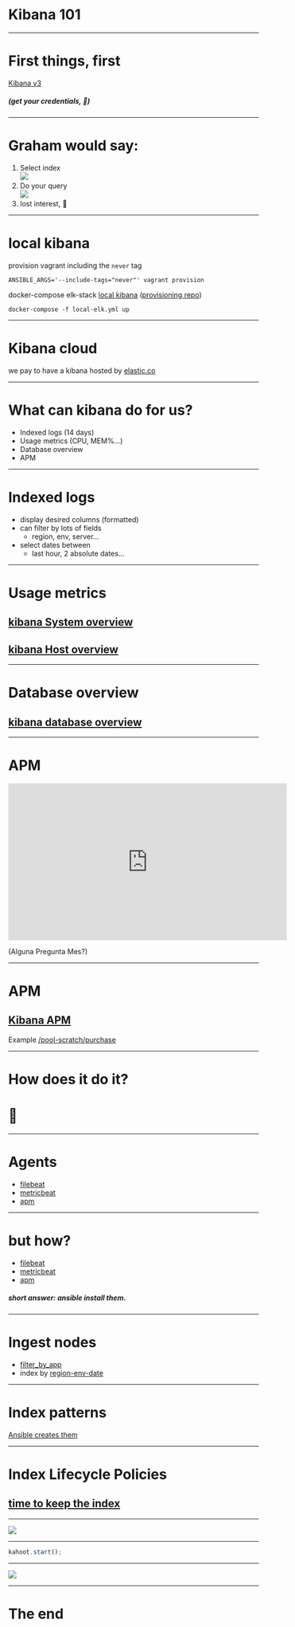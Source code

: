 

# Kibana 101

---
# First things, first

[Kibana v3](https://kibana-v3.gamevy.com:9243/)

##### (get your credentials, 🤬)

---

# Graham would say:

1. Select index <br />
    <img src={Indexs} />
2. Do your query <br />
    <img src={QueryBox} />
3. lost interest, 🦙

---
# local kibana

provision vagrant including the `never` tag
    
    ANSIBLE_ARGS='--include-tags="never"' vagrant provision

docker-compose elk-stack [local kibana](http://localhost:5601 ) ([provisioning repo](https://github.com/gluckgames/provisioning))
    
    docker-compose -f local-elk.yml up

---
# Kibana cloud

we pay to have a kibana hosted by [elastic.co](https://www.elastic.co/elastic-stack)

---
# What can kibana do for us?

- Indexed logs (14 days)
- Usage metrics (CPU, MEM%...)
- Database overview
- APM

---
# Indexed logs

- display desired columns (formatted)
- can filter by lots of fields
    - region, env, server...
- select dates between
    - last hour, 2 absolute dates...

---
# Usage metrics
## [kibana System overview](https://kibana-v3.gamevy.com:9243/app/kibana#/dashboard/fc1c5e40-05f7-11ea-afc8-b5823b82cf90?_g=()&_a=(description:'Overview%20of%20system%20metrics',filters:!(),fullScreenMode:!f,options:(darkTheme:!f),panels:!((embeddableConfig:(),gridData:(h:4,i:'9',w:48,x:0,y:0),id:System-Navigation-ecs,panelIndex:'9',type:visualization,version:'7.4.0'),(embeddableConfig:(vis:(defaultColors:('0%20-%20100':'rgb(0,104,55)'))),gridData:(h:8,i:'11',w:8,x:0,y:4),id:c6f2ffd0-4d17-11e7-a196-69b9a7a020a9-ecs,panelIndex:'11',type:visualization,version:'7.4.0'),(embeddableConfig:(vis:(defaultColors:('0%20-%20100':'rgb(0,104,55)'))),gridData:(h:20,i:'12',w:24,x:24,y:12),id:fe064790-1b1f-11e7-bec4-a5e9ec5cab8b-ecs,panelIndex:'12',type:visualization,version:'7.4.0'),(embeddableConfig:(),gridData:(h:20,i:'13',w:24,x:0,y:12),id:'855899e0-1b1c-11e7-b09e-037021c4f8df-ecs',panelIndex:'13',type:visualization,version:'7.4.0'),(embeddableConfig:(vis:(defaultColors:('0%25%20-%2015%25':'rgb(247,252,245)','15%25%20-%2030%25':'rgb(199,233,192)','30%25%20-%2045%25':'rgb(116,196,118)','45%25%20-%2060%25':'rgb(35,139,69)'))),gridData:(h:24,i:'14',w:48,x:0,y:32),id:'7cdb1330-4d1a-11e7-a196-69b9a7a020a9-ecs',panelIndex:'14',type:visualization,version:'7.4.0'),(embeddableConfig:(vis:(defaultColors:('0%20-%20100':'rgb(0,104,55)'))),gridData:(h:8,i:'16',w:8,x:32,y:4),id:'522ee670-1b92-11e7-bec4-a5e9ec5cab8b-ecs',panelIndex:'16',type:visualization,version:'7.4.0'),(embeddableConfig:(),gridData:(h:8,i:'17',w:8,x:40,y:4),id:'1aae9140-1b93-11e7-8ada-3df93aab833e-ecs',panelIndex:'17',type:visualization,version:'7.4.0'),(embeddableConfig:(),gridData:(h:8,i:'18',w:8,x:24,y:4),id:'825fdb80-4d1d-11e7-b5f2-2b7c1895bf32-ecs',panelIndex:'18',type:visualization,version:'7.4.0'),(embeddableConfig:(),gridData:(h:8,i:'19',w:8,x:16,y:4),id:d3166e80-1b91-11e7-bec4-a5e9ec5cab8b-ecs,panelIndex:'19',type:visualization,version:'7.4.0'),(embeddableConfig:(),gridData:(h:8,i:'20',w:8,x:8,y:4),id:'83e12df0-1b91-11e7-bec4-a5e9ec5cab8b-ecs',panelIndex:'20',type:visualization,version:'7.4.0')),query:(language:kuery,query:''),timeRestore:!f,title:'G%20-System%20overview%20',viewMode:view))
## [kibana Host overview](https://kibana-v3.gamevy.com:9243/app/kibana#/dashboard/79ffd6e0-faa0-11e6-947f-177f697178b8-ecs?_a=(description:'Overview%20of%20host%20metrics',filters:!(),fullScreenMode:!f,options:(darkTheme:!f),panels:!((embeddableConfig:(),gridData:(h:12,i:'1',w:24,x:0,y:44),id:'6b7b9a40-faa1-11e6-86b1-cd7735ff7e23-ecs',panelIndex:'1',type:visualization,version:'7.4.0'),(embeddableConfig:(),gridData:(h:12,i:'2',w:24,x:24,y:20),id:'4d546850-1b15-11e7-b09e-037021c4f8df-ecs',panelIndex:'2',type:visualization,version:'7.4.0'),(embeddableConfig:(),gridData:(h:12,i:'3',w:24,x:24,y:44),id:'089b85d0-1b16-11e7-b09e-037021c4f8df-ecs',panelIndex:'3',type:visualization,version:'7.4.0'),(embeddableConfig:(),gridData:(h:12,i:'4',w:24,x:0,y:32),id:bfa5e400-1b16-11e7-b09e-037021c4f8df-ecs,panelIndex:'4',type:visualization,version:'7.4.0'),(embeddableConfig:(),gridData:(h:12,i:'5',w:24,x:24,y:56),id:e0f001c0-1b18-11e7-b09e-037021c4f8df-ecs,panelIndex:'5',type:visualization,version:'7.4.0'),(embeddableConfig:(),gridData:(h:12,i:'6',w:24,x:0,y:56),id:'2e224660-1b19-11e7-b09e-037021c4f8df-ecs',panelIndex:'6',type:visualization,version:'7.4.0'),(embeddableConfig:(),gridData:(h:12,i:'7',w:24,x:0,y:20),id:ab2d1e90-1b1a-11e7-b09e-037021c4f8df-ecs,panelIndex:'7',type:visualization,version:'7.4.0'),(embeddableConfig:(),gridData:(h:12,i:'8',w:24,x:24,y:32),id:'4e4bb1e0-1b1b-11e7-b09e-037021c4f8df-ecs',panelIndex:'8',type:visualization,version:'7.4.0'),(embeddableConfig:(),gridData:(h:8,i:'9',w:8,x:16,y:4),id:'26732e20-1b91-11e7-bec4-a5e9ec5cab8b-ecs',panelIndex:'9',type:visualization,version:'7.4.0'),(embeddableConfig:(),gridData:(h:8,i:'10',w:8,x:0,y:4),id:'83e12df0-1b91-11e7-bec4-a5e9ec5cab8b-ecs',panelIndex:'10',type:visualization,version:'7.4.0'),(embeddableConfig:(),gridData:(h:8,i:'11',w:8,x:8,y:4),id:d3166e80-1b91-11e7-bec4-a5e9ec5cab8b-ecs,panelIndex:'11',type:visualization,version:'7.4.0'),(embeddableConfig:(),gridData:(h:8,i:'12',w:8,x:24,y:4),id:'522ee670-1b92-11e7-bec4-a5e9ec5cab8b-ecs',panelIndex:'12',type:visualization,version:'7.4.0'),(embeddableConfig:(),gridData:(h:8,i:'13',w:8,x:32,y:4),id:'1aae9140-1b93-11e7-8ada-3df93aab833e-ecs',panelIndex:'13',type:visualization,version:'7.4.0'),(embeddableConfig:(),gridData:(h:8,i:'14',w:16,x:32,y:12),id:'34f97ee0-1b96-11e7-8ada-3df93aab833e-ecs',panelIndex:'14',type:visualization,version:'7.4.0'),(embeddableConfig:(),gridData:(h:4,i:'16',w:24,x:0,y:0),id:System-Navigation-ecs,panelIndex:'16',type:visualization,version:'7.4.0'),(embeddableConfig:(),gridData:(h:8,i:'21',w:8,x:0,y:12),id:'19e123b0-4d5a-11e7-aee5-fdc812cc3bec-ecs',panelIndex:'21',type:visualization,version:'7.4.0'),(embeddableConfig:(),gridData:(h:8,i:'22',w:8,x:8,y:12),id:d2e80340-4d5c-11e7-aa29-87a97a796de6-ecs,panelIndex:'22',type:visualization,version:'7.4.0'),(embeddableConfig:(),gridData:(h:8,i:'23',w:8,x:24,y:12),id:'825fdb80-4d1d-11e7-b5f2-2b7c1895bf32-ecs',panelIndex:'23',type:visualization,version:'7.4.0'),(embeddableConfig:(),gridData:(h:8,i:'25',w:8,x:40,y:4),id:'96976150-4d5d-11e7-aa29-87a97a796de6-ecs',panelIndex:'25',type:visualization,version:'7.4.0'),(embeddableConfig:(),gridData:(h:12,i:'27',w:24,x:0,y:68),id:'99381c80-4d60-11e7-9a4c-ed99bbcaa42b-ecs',panelIndex:'27',type:visualization,version:'7.4.0'),(embeddableConfig:(),gridData:(h:12,i:'28',w:24,x:24,y:68),id:c5e3cf90-4d60-11e7-9a4c-ed99bbcaa42b-ecs,panelIndex:'28',type:visualization,version:'7.4.0'),(embeddableConfig:(vis:(defaultColors:('0%20-%20100':'rgb(0,104,55)'))),gridData:(h:8,i:'29',w:8,x:16,y:12),id:'590a60f0-5d87-11e7-8884-1bb4c3b890e4-ecs',panelIndex:'29',type:visualization,version:'7.4.0'),(embeddableConfig:(),gridData:(h:4,i:'30',w:24,x:24,y:0),id:'3d65d450-a9c3-11e7-af20-67db8aecb295-ecs',panelIndex:'30',type:visualization,version:'7.4.0')),query:(language:kuery,query:'host.name:%22prod-lon-app-01%22'),timeRestore:!f,title:'%5BMetricbeat%20System%5D%20Host%20overview%20ECS',viewMode:view)&_g=())

---
# Database overview
## [kibana database overview](https://kibana-v3.gamevy.com:9243/app/kibana#/dashboard/4288b790-b79f-11e9-a579-f5c0a5d81340?_g=(refreshInterval:(pause:!t,value:0),time:(from:now%2Fd,to:now%2Fd))&_a=(description:'This%20PostgreSQL%20dashboard%20shows%20the%20most%20important%20database%20related%20metrics.%0A%0A',filters:!(),fullScreenMode:!f,options:(hidePanelTitles:!f,useMargins:!t),panels:!((embeddableConfig:(title:'Query%20Latency'),gridData:(h:12,i:'1',w:24,x:0,y:6),id:fbfa67e0-b796-11e9-a579-f5c0a5d81340,panelIndex:'1',title:'Query%20Latency',type:visualization,version:'7.4.0'),(embeddableConfig:(title:'Database%20Transactions'),gridData:(h:12,i:'2',w:24,x:24,y:0),id:d733c630-b797-11e9-a579-f5c0a5d81340,panelIndex:'2',title:'Database%20Transactions',type:visualization,version:'7.4.0'),(embeddableConfig:(title:'Fileblock%20IO'),gridData:(h:10,i:'3',w:24,x:0,y:18),id:'570973a0-b798-11e9-a579-f5c0a5d81340',panelIndex:'3',title:'Fileblock%20IO',type:visualization,version:'7.4.0'),(embeddableConfig:(title:'Rows%20Fetched%2FReturned'),gridData:(h:6,i:'4',w:14,x:10,y:0),id:'66d67200-b799-11e9-a579-f5c0a5d81340',panelIndex:'4',title:'Rows%20Fetched%2FReturned',type:visualization,version:'7.4.0'),(embeddableConfig:(title:'Rows%20Inserted%2FDeleted%2FUpdated'),gridData:(h:9,i:'5',w:24,x:24,y:22),id:'20931ef0-b79a-11e9-a579-f5c0a5d81340',panelIndex:'5',title:'Rows%20Inserted%2FDeleted%2FUpdated',type:visualization,version:'7.4.0'),(embeddableConfig:(title:'Conflict%2FDeadlock%20Rates'),gridData:(h:11,i:'6',w:24,x:0,y:28),id:'960ecdf0-b79a-11e9-a579-f5c0a5d81340',panelIndex:'6',title:'Conflict%2FDeadlock%20Rates',type:visualization,version:'7.4.0'),(embeddableConfig:(title:'Database%20Filter'),gridData:(h:6,i:'7',w:10,x:0,y:0),id:'98e6b0a0-b79b-11e9-a579-f5c0a5d81340',panelIndex:'7',title:'Database%20Filter',type:visualization,version:'7.4.0'),(embeddableConfig:(title:'Query%20Calls%20Count'),gridData:(h:10,i:'8',w:24,x:24,y:12),id:'147875b0-b903-11e9-a579-f5c0a5d81340',panelIndex:'8',title:'Query%20Calls%20Count',type:visualization,version:'7.4.0'),(embeddableConfig:(title:'Local%20block%20cache%20stats'),gridData:(h:8,i:'9',w:12,x:24,y:31),id:'0cb65170-b909-11e9-a579-f5c0a5d81340',panelIndex:'9',title:'Local%20block%20cache%20stats',type:visualization,version:'7.4.0'),(embeddableConfig:(title:'Shared%20block%20cache%20stats'),gridData:(h:8,i:'10',w:12,x:36,y:31),id:e2b28ce0-b908-11e9-a579-f5c0a5d81340,panelIndex:'10',title:'Shared%20block%20cache%20stats',type:visualization,version:'7.4.0')),query:(language:kuery,query:'environment%20:%20%22prod%22'),timeRestore:!f,title:'%5BMetricbeat%20PostgreSQL%5D%20Database%20Overview',viewMode:view))

---
# APM
<iframe width="560" height="315" src="https://www.youtube.com/embed/HJC5O9X93Vs" frameborder="0" allow="accelerometer; autoplay; encrypted-media; gyroscope; picture-in-picture" allowfullscreen></iframe>

(Alguna Pregunta Mes?)

---
# APM
## [Kibana APM](https://kibana-v3.gamevy.com:9243/app/apm#/services)

Example [/pool-scratch/purchase](https://kibana-v3.gamevy.com:9243/app/apm#/services/LON%20prod%20-%20pool-scratch/transactions/view?rangeFrom=now-24h&rangeTo=now&refreshPaused=true&refreshInterval=0&traceId=4c25f0b7c01bbd2d652b7b04e3ea4a78&transactionId=fce4e8814ccfb630&transactionName=POST%20%2Fpool-scratch%2Fpurchase&transactionType=request)

---
# How does it do it?
# 🤩

---
# Agents

- [filebeat](https://www.elastic.co/es/beats/filebeat)
- [metricbeat](https://www.elastic.co/es/beats/metricbeat)
- [apm](https://www.elastic.co/es/apm)

---
# but how?

- [filebeat](https://github.com/gluckgames/bornlucky/blob/master/provision/ansible/roles/filebeat-shipper/templates/filebeat.7.yml.j2#L16-L15)
- [metricbeat](https://github.com/gluckgames/bornlucky/blob/master/provision/ansible/roles/metricbeat-shipper/templates/system-module-configuration.yml.j2)
- [apm](https://github.com/gluckgames/bornlucky/blob/master/provision/ansible/roles/elastic-apm-config/config.j2)

##### short answer: ansible install them.

---
# Ingest nodes

- [filter_by_app](https://github.com/gluckgames/bornlucky/blob/master/provision/ansible/roles/elasticsearch-ingest-nodes/files/filter_by_application.json)
- index by [region-env-date](https://github.com/gluckgames/bornlucky/blob/master/provision/ansible/roles/elasticsearch-ingest-nodes/files/bornlucky_parsing.json#L33)

---
# Index patterns

[Ansible creates them](https://github.com/gluckgames/bornlucky/blob/master/provision/ansible/roles/kibana-index-patterns/tasks/main.yml#L11)

---
# Index Lifecycle Policies

## [time to keep the index](https://github.com/gluckgames/bornlucky/blob/master/provision/ansible/roles/filebeat-shipper/files/ilm_policy.json)

---
<Image src="https://media.giphy.com/media/3o7btNhMBytxAM6YBa/giphy.gif" />

---
<a href="https://play.kahoot.it/v2/?quizId=b2583001-a36a-49b9-bfd3-e40eb036e9f7">

```js
kahoot.start();
```
</a>

---
<Image src="https://media.giphy.com/media/l378tuAr9YLqyxY64/giphy.gif" />

---
# The end


